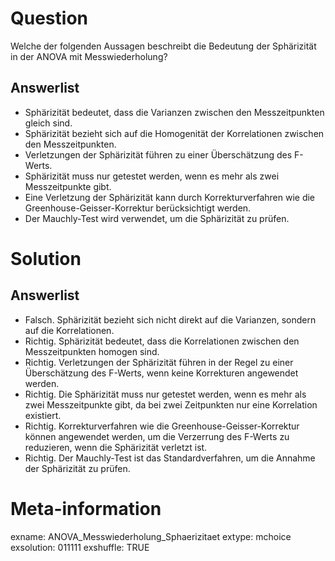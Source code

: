 Question
========
Welche der folgenden Aussagen beschreibt die Bedeutung der Sphärizität in der ANOVA mit Messwiederholung?

Answerlist
----------
* Sphärizität bedeutet, dass die Varianzen zwischen den Messzeitpunkten gleich sind.
* Sphärizität bezieht sich auf die Homogenität der Korrelationen zwischen den Messzeitpunkten.
* Verletzungen der Sphärizität führen zu einer Überschätzung des F-Werts.
* Sphärizität muss nur getestet werden, wenn es mehr als zwei Messzeitpunkte gibt.
* Eine Verletzung der Sphärizität kann durch Korrekturverfahren wie die Greenhouse-Geisser-Korrektur berücksichtigt werden.
* Der Mauchly-Test wird verwendet, um die Sphärizität zu prüfen.

Solution
========
Answerlist
----------
* Falsch. Sphärizität bezieht sich nicht direkt auf die Varianzen, sondern auf die Korrelationen.
* Richtig. Sphärizität bedeutet, dass die Korrelationen zwischen den Messzeitpunkten homogen sind.
* Richtig. Verletzungen der Sphärizität führen in der Regel zu einer Überschätzung des F-Werts, wenn keine Korrekturen angewendet werden.
* Richtig. Die Sphärizität muss nur getestet werden, wenn es mehr als zwei Messzeitpunkte gibt, da bei zwei Zeitpunkten nur eine Korrelation existiert.
* Richtig. Korrekturverfahren wie die Greenhouse-Geisser-Korrektur können angewendet werden, um die Verzerrung des F-Werts zu reduzieren, wenn die Sphärizität verletzt ist.
* Richtig. Der Mauchly-Test ist das Standardverfahren, um die Annahme der Sphärizität zu prüfen.

Meta-information
================
exname: ANOVA_Messwiederholung_Sphaerizitaet
extype: mchoice 
exsolution: 011111
exshuffle: TRUE